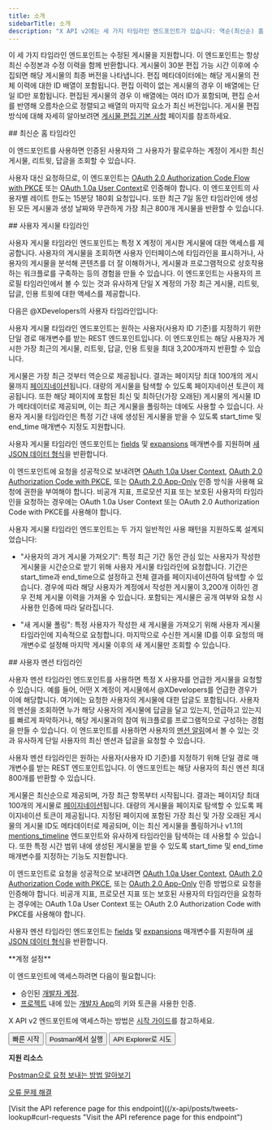 ```yaml
---
title: 소개
sidebarTitle: 소개
description: "X API v2에는 세 가지 타임라인 엔드포인트가 있습니다: 역순(최신순) 홈 타임라인, 사용자 게시물 타임라인, 사용자 멘션 타임라인. 자세한 내용은 아래를 참조하세요."
---
```



이 세 가지 타임라인 엔드포인트는 수정된 게시물을 지원합니다. 이 엔드포인트는 항상 최신 수정본과 수정 이력을 함께 반환합니다. 게시물이 30분 편집 가능 시간 이후에 수집되면 해당 게시물의 최종 버전을 나타냅니다. 편집 메타데이터에는 해당 게시물의 전체 이력에 대한 ID 배열이 포함됩니다. 편집 이력이 없는 게시물의 경우 이 배열에는 단일 ID만 포함됩니다. 편집된 게시물의 경우 이 배열에는 여러 ID가 포함되며, 편집 순서를 반영해 오름차순으로 정렬되고 배열의 마지막 요소가 최신 버전입니다. 게시물 편집 방식에 대해 자세히 알아보려면 [게시물 편집 기본 사항](/ko/x-api/fundamentals/edit-posts) 페이지를 참조하세요.

<div id="reverse-chronological-home-timeline">
  ## 최신순 홈 타임라인
</div>

이 엔드포인트를 사용하면 인증된 사용자와 그 사용자가 팔로우하는 계정이 게시한 최신 게시물, 리트윗, 답글을 조회할 수 있습니다.

사용자 대신 요청하므로, 이 엔드포인트는 [OAuth 2.0 Authorization Code Flow with PKCE](/ko/resources/fundamentals/authentication#oauth-2-0-authorization-code-flow-with-pkce-3) 또는 [OAuth 1.0a User Context](/ko/resources/fundamentals/authentication)로 인증해야 합니다. 이 엔드포인트의 사용자별 레이트 한도는 15분당 180회 요청입니다. 또한 최근 7일 동안 타임라인에 생성된 모든 게시물과 생성 날짜와 무관하게 가장 최근 800개 게시물을 반환할 수 있습니다.

<div id="user-post-timeline">
  ## 사용자 게시물 타임라인
</div>

사용자 게시물 타임라인 엔드포인트는 특정 X 계정이 게시한 게시물에 대한 액세스를 제공합니다. 사용자의 게시물을 조회하면 사용자 인터페이스에 타임라인을 표시하거나, 사용자의 게시물을 분석해 콘텐츠를 더 잘 이해하거나, 게시물과 프로그램적으로 상호작용하는 워크플로를 구축하는 등의 경험을 만들 수 있습니다. 이 엔드포인트는 사용자의 프로필 타임라인에서 볼 수 있는 것과 유사하게 단일 X 계정의 가장 최근 게시물, 리트윗, 답글, 인용 트윗에 대한 액세스를 제공합니다.

다음은 @XDevelopers의 사용자 타임라인입니다:

사용자 게시물 타임라인 엔드포인트는 원하는 사용자(사용자 ID 기준)를 지정하기 위한 단일 경로 매개변수를 받는 REST 엔드포인트입니다. 이 엔드포인트는 해당 사용자가 게시한 가장 최근의 게시물, 리트윗, 답글, 인용 트윗을 최대 3,200개까지 반환할 수 있습니다.

게시물은 가장 최근 것부터 역순으로 제공됩니다. 결과는 페이지당 최대 100개의 게시물까지 [페이지네이션](/ko/x-api/fundamentals/pagination)됩니다. 대량의 게시물을 탐색할 수 있도록 페이지네이션 토큰이 제공됩니다. 또한 해당 페이지에 포함된 최신 및 최하단(가장 오래된) 게시물의 게시물 ID가 메타데이터로 제공되며, 이는 최근 게시물을 폴링하는 데에도 사용할 수 있습니다. 사용자 게시물 타임라인은 특정 기간 내에 생성된 게시물을 받을 수 있도록 start\_time 및 end\_time 매개변수 지정도 지원합니다. 

사용자 게시물 타임라인 엔드포인트는 [fields](/ko/x-api/fundamentals/fields) 및 [expansions](/ko/x-api/fundamentals/expansions) 매개변수를 지원하며 [새 JSON 데이터 형식](/ko/x-api/fundamentals/data-dictionary)을 반환합니다.

이 엔드포인트에 요청을 성공적으로 보내려면 [OAuth 1.0a User Context](/ko/resources/fundamentals/authentication), [OAuth 2.0 Authorization Code with PKCE](/ko/resources/fundamentals/authentication#oauth-2-0-authorization-code-flow-with-pkce-3), 또는 [OAuth 2.0 App-Only](/ko/resources/fundamentals/authentication#app-only-authentication-and-oauth-2-0-bearer-token) 인증 방식을 사용해 요청에 권한을 부여해야 합니다. 비공개 지표, 프로모션 지표 또는 보호된 사용자의 타임라인을 요청하는 경우에는 OAuth 1.0a User Context 또는 OAuth 2.0 Authorization Code with PKCE를 사용해야 합니다. 

사용자 게시물 타임라인 엔드포인트는 두 가지 일반적인 사용 패턴을 지원하도록 설계되었습니다: 

- "사용자의 과거 게시물 가져오기": 특정 최근 기간 동안 관심 있는 사용자가 작성한 게시물을 시간순으로 받기 위해 사용자 게시물 타임라인에 요청합니다. 기간은 start\_time과 end\_time으로 설정하고 전체 결과를 페이지네이션하여 탐색할 수 있습니다. 경우에 따라 해당 사용자가 계정에서 작성한 게시물이 3,200개 이하인 경우 전체 게시물 이력을 가져올 수 있습니다. 포함되는 게시물은 공개 여부와 요청 시 사용한 인증에 따라 달라집니다.

- "새 게시물 폴링": 특정 사용자가 작성한 새 게시물을 가져오기 위해 사용자 게시물 타임라인에 지속적으로 요청합니다. 마지막으로 수신한 게시물 ID를 이후 요청의 매개변수로 설정해 마지막 게시물 이후의 새 게시물만 조회할 수 있습니다.

<div id="user-mention-timeline">
  ## 사용자 멘션 타임라인
</div>

사용자 멘션 타임라인 엔드포인트를 사용하면 특정 X 사용자를 언급한 게시물을 요청할 수 있습니다. 예를 들어, 어떤 X 계정이 게시물에서 @XDevelopers를 언급한 경우가 이에 해당합니다. 여기에는 요청한 사용자의 게시물에 대한 답글도 포함됩니다. 사용자의 멘션을 조회하면 누가 해당 사용자의 게시물에 답글을 달고 있는지, 언급하고 있는지를 빠르게 파악하거나, 해당 게시물과의 참여 워크플로를 프로그램적으로 구성하는 경험을 만들 수 있습니다. 이 엔드포인트를 사용하면 사용자의 [멘션 알림](https://x.com/notifications/mentions)에서 볼 수 있는 것과 유사하게 단일 사용자의 최신 멘션과 답글을 요청할 수 있습니다.

사용자 멘션 타임라인은 원하는 사용자(사용자 ID 기준)를 지정하기 위해 단일 경로 매개변수를 받는 REST 엔드포인트입니다. 이 엔드포인트는 해당 사용자의 최신 멘션 최대 800개를 반환할 수 있습니다.

게시물은 최신순으로 제공되며, 가장 최근 항목부터 시작됩니다. 결과는 페이지당 최대 100개의 게시물로 [페이지네이션](/ko/x-api/fundamentals/pagination)됩니다. 대량의 게시물을 페이지로 탐색할 수 있도록 페이지네이션 토큰이 제공됩니다. 지정된 페이지에 포함된 가장 최신 및 가장 오래된 게시물의 게시물 ID도 메타데이터로 제공되며, 이는 최신 게시물을 폴링하거나 v1.1의 [mentions\_timeline](https://developer.x.com/en/docs/twitter-api/v1/tweets/timelines/api-reference/get-statuses-mentions_timeline) 엔드포인트와 유사하게 타임라인을 탐색하는 데 사용할 수 있습니다. 또한 특정 시간 범위 내에 생성된 게시물을 받을 수 있도록 start\_time 및 end\_time 매개변수를 지정하는 기능도 지원합니다. 

이 엔드포인트로 요청을 성공적으로 보내려면 [OAuth 1.0a User Context](/ko/resources/fundamentals/authentication), [OAuth 2.0 Authorization Code with PKCE](/ko/resources/fundamentals/authentication#oauth-2-0-authorization-code-flow-with-pkce-3), 또는 [OAuth 2.0 App-Only](/ko/resources/fundamentals/authentication#bearer-token-also-known-as-app-only) 인증 방법으로 요청을 인증해야 합니다. 비공개 지표, 프로모션 지표 또는 보호된 사용자의 타임라인을 요청하는 경우에는 OAuth 1.0a User Context 또는 OAuth 2.0 Authorization Code with PKCE를 사용해야 합니다.

사용자 멘션 타임라인 엔드포인트는 [fields](/ko/x-api/fundamentals/fields) 및 [expansions](/ko/x-api/fundamentals/expansions) 매개변수를 지원하며 [새 JSON 데이터 형식](/ko/x-api/fundamentals/data-dictionary)을 반환합니다.

<Info>
  **계정 설정**

  이 엔드포인트에 액세스하려면 다음이 필요합니다:

  - 승인된 [개발자 계정](https://developer.x.com/en/portal/petition/essential/basic-info).
  - [프로젝트](/ko/resources/fundamentals/projects) 내에 있는 [개발자 App](/ko/resources/fundamentals/developer-apps)의 키와 토큰을 사용한 인증. 

  X API v2 엔드포인트에 액세스하는 방법은 [시작 가이드](/ko/x-api/getting-started/getting-access)를 참고하세요.
</Info>

<div className="flex space-x-2">
  <Button href="/ko/x-api/posts/timelines/quickstart/reverse-chron-quickstart">
    빠른 시작
  </Button>

  <Button href="https://app.getpostman.com/run-collection/9956214-784efcda-ed4c-4491-a4c0-a26470a67400">
    Postman에서 실행
  </Button>

  <Button href="https://developer.x.com/apitools/api?endpoint=%2F2%2Fusers%2F%7Bid%7D%2Ftweets&method=get">
    API Explorer로 시도
  </Button>
</div>

**지원 리소스**

[Postman으로 요청 보내는 방법 알아보기](/ko/tutorials/postman-getting-started)

[오류 문제 해결](https://developer.x.com/en/support/x-api)

\[Visit the API reference page for this endpoint]\((/x-api/posts/tweets-lookup#curl-requests "Visit the API reference page for this endpoint")